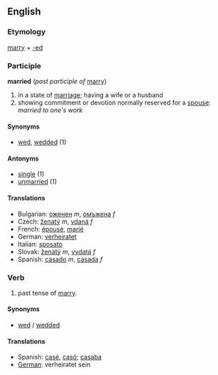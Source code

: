 ==English==
===Etymology===
[[marry]] + [[-ed]]

===Participle===
'''married''' (''past participle of'' [[marry]])
# in a state of [[marriage]]; having a wife or a husband
# showing commitment or devotion normally reserved for a [[spouse]]:  ''married to one's work''

====Synonyms====
*[[wed]], [[wedded]] (1)

====Antonyms====
*[[single]] (1)
*[[unmarried]] (1)

====Translations====
*Bulgarian: [[оженен]] ''m'', [[омъжена]] ''f''
*Czech: [[ženatý]] ''m'', [[vdaná]] ''f''
*French: [[épousé]], [[marié]]
*German: [[verheiratet]]
*Italian: [[sposato]]
*Slovak: [[ženatý]] ''m'', [[vydatá]] ''f''
*Spanish: [[casado]] ''m'', [[casada]] ''f''

===Verb===
# past tense of [[marry]].

====Synonyms====
*[[wed]] / [[wedded]]

====Translations====
*Spanish: [[casé]], [[casó]]; [[casaba]]
*[[German]]: verheiratet sein